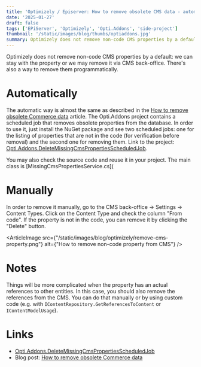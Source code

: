 ```yaml
---
title: 'Optimizely / Episerver: How to remove obsolete CMS data - automatically and manually'
date: '2025-01-27'
draft: false
tags: ['EPiServer', 'Optimizely', 'Opti.Addons', 'side-project']
thumbnail: '/static/images/blog/thumbs/optiaddons.jpg'
summary: Optimizely does not remove non-code CMS properties by a default - This article describes how to remove obsolete CMS data and introduces yet another the Opti.Addons project.
---
```


Optimizely does not remove non-code CMS properties by a default: we can stay with the property or we may remove it via CMS back-office. There's also a way to remove them programmatically.

# Automatically

The automatic way is almost the same as described in the [How to remove obsolete Commerce data](https://dariuszwozniak.net/blog/optimizely/how-to-remove-obsolete-commerce-data) article. The Opti.Addons project contains a scheduled job that removes obsolete properties from the database. In order to use it, just install the NuGet package and see two scheduled jobs: one for the listing of properties that are not in the code (for verification before removal) and the second one for removing them. Link to the project: [Opti.Addons.DeleteMissingCmsPropertiesScheduledJob](https://github.com/Opti-Addons/Opti.Addons.DeleteMissingCmsPropertiesScheduledJob/blob/master/MissingCmsPropertiesService.cs).

You may also check the source code and reuse it in your project. The main class is [MissingCmsPropertiesService.cs](

# Manually

In order to remove it manually, go to the CMS back-office → Settings → Content Types. Click on the Content Type and check the column "From code". If the property is not in the code, you can remove it by clicking the "Delete" button.

<ArticleImage src={"/static/images/blog/optimizely/remove-cms-property.png"} alt={"How to remove non-code property from CMS"} />

# Notes

Things will be more complicated when the property has an actual references to other entities. In this case, you should also remove the references from the CMS. You can do that manually or by using custom code (e.g. with `IContentRepository.GetReferencesToContent` or `IContentModelUsage`).

# Links

* [Opti.Addons.DeleteMissingCmsPropertiesScheduledJob](https://github.com/Opti-Addons/Opti.Addons.DeleteMissingCmsPropertiesScheduledJob)
* Blog post: [How to remove obsolete Commerce data](https://dariuszwozniak.net/blog/optimizely/how-to-remove-obsolete-commerce-data)